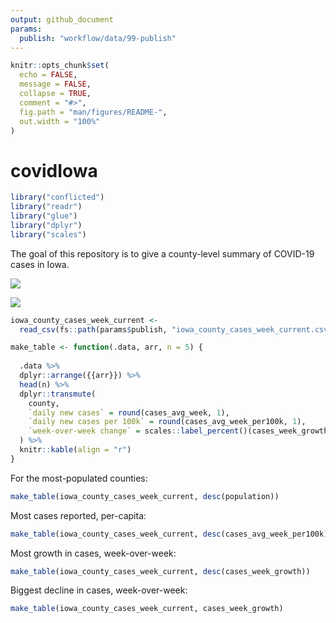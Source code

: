 ```yaml
---
output: github_document
params:
  publish: "workflow/data/99-publish"
---
```


<!-- README.md is generated from README.Rmd. Please edit that file -->

```r
knitr::opts_chunk$set(
  echo = FALSE,
  message = FALSE,
  collapse = TRUE,
  comment = "#>",
  fig.path = "man/figures/README-",
  out.width = "100%"
)
```

# covidIowa

```r
library("conflicted")
library("readr")
library("glue")
library("dplyr")
library("scales")
```
<!-- badges: start -->
<!-- badges: end -->

The goal of this repository is to give a county-level summary of COVID-19 cases in Iowa.

![](workflow/data/99-publish/iowa_cases.png)

![](workflow/data/99-publish/iowa_change.png)
```r
iowa_county_cases_week_current <- 
  read_csv(fs::path(params$publish, "iowa_county_cases_week_current.csv"))
```

```r
make_table <- function(.data, arr, n = 5) {
  
  .data %>%
  dplyr::arrange({{arr}}) %>%
  head(n) %>%
  dplyr::transmute(
    county, 
    `daily new cases` = round(cases_avg_week, 1),
    `daily new cases per 100k` = round(cases_avg_week_per100k, 1),
    `week-over-week change` = scales::label_percent()(cases_week_growth)
  ) %>%
  knitr::kable(align = "r")
}
```

For the most-populated counties:

```r
make_table(iowa_county_cases_week_current, desc(population))
```

Most cases reported, per-capita:

```r
make_table(iowa_county_cases_week_current, desc(cases_avg_week_per100k))
```

Most growth in cases, week-over-week:

```r
make_table(iowa_county_cases_week_current, desc(cases_week_growth))
```

Biggest decline in cases, week-over-week:

```r
make_table(iowa_county_cases_week_current, cases_week_growth)
```
